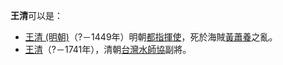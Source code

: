 '''王清'''可以是：
* [[王清_(明朝)|王清 (明朝)]]（?－1449年）明朝[[都指揮使|都指揮使]]，死於海賊[[黃蕭養|黃蕭養]]之亂。
* [[王清|王清]]（?－1741年），清朝[[台灣水師協|台灣水師協]]副將。

{{disambig}}